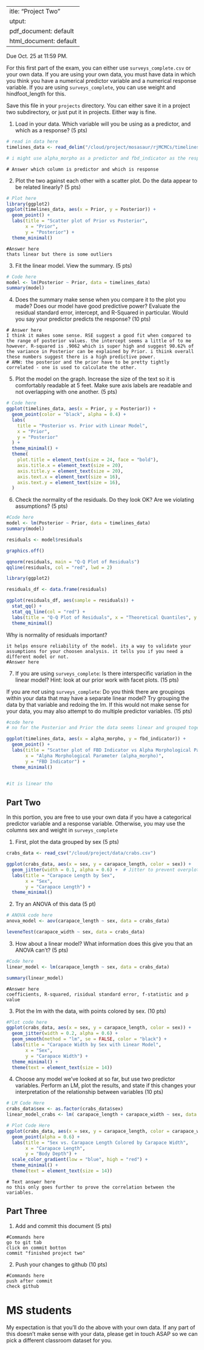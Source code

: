  ---
title: "Project Two"
output:
  pdf_document: default
  html_document: default
---

Due Oct. 25 at 11:59 PM. 

For this first part of the exam, you can either use `surveys_complete.csv` or your own data. If you are using your own data, you must have data in which you think you have a numerical predictor variable and a numerical response variable. If you are using `surveys_complete`, you can use weight and hindfoot_length for this.

Save this file in your `projects` directory. You can either save it in a project two subdirectory, or just put it in projects. Either way is fine.


1) Load in your data. Which variable will you be using as a predictor, and which as a response? (5 pts)

```r
# read in data here
timelines_data <- read_delim("/cloud/project/mosasaur/rjMCMCs/timelines_run_1.log", delim = "\t", col_names = TRUE)

# i might use alpha_morpho as a predictor and fbd_indicator as the response
```

```
# Answer which column is predictor and which is response
```

2) Plot the two against each other with a scatter plot. Do the data appear to be related linearly? (5 pts)


```r
# Plot here
library(ggplot2)
ggplot(timelines_data, aes(x = Prior, y = Posterior)) +
  geom_point() +
  labs(title = "Scatter plot of Prior vs Posterior",
       x = "Prior",
       y = "Posterior") +
  theme_minimal()

```

```
#Answer here
thats linear but there is some outliers 
```


3) Fit the linear model. View the summary. (5 pts)


```r
# Code here
model <- lm(Posterior ~ Prior, data = timelines_data)
summary(model)

```

4) Does the summary make sense when you compare it to the plot you made? Does our model have good predictive power? Evaluate the residual standard error, intercept, and R-Squared in particular. Would you say your predictor predicts the response?  (10 pts)


```
# Answer here
I think it makes some sense. RSE suggest a good fit when compared to the range of posterior values. the intercept seems a little of to me however. R-squared is .9062 which is super high and suggest 90.62% of the variance in Posterior can be explained by Prior. i thiink overall these numbers suggest there is a high predictive power.
# AMW: the posterior and the prior have to be pretty tightly correlated - one is used to calculate the other. 

```


5) Plot the model on the graph. Increase the size of the text so it is comfortably readable at 5 feet. Make sure axis labels are readable and not overlapping with one another. (5 pts)

```r
# Code here
ggplot(timelines_data, aes(x = Prior, y = Posterior)) +
  geom_point(color = "black", alpha = 0.4) +
  labs(
    title = "Posterior vs. Prior with Linear Model",
    x = "Prior", 
    y = "Posterior"
  ) +
  theme_minimal() +
  theme(
    plot.title = element_text(size = 24, face = "bold"),  
    axis.title.x = element_text(size = 20),               
    axis.title.y = element_text(size = 20),               
    axis.text.x = element_text(size = 16),                
    axis.text.y = element_text(size = 16),               
  )
```


6) Check the normality of the residuals. Do they look OK? Are we violating assumptions? (5 pts)

```r

#Code here
model <- lm(Posterior ~ Prior, data = timelines_data)
summary(model)

residuals <- model$residuals

graphics.off()

qqnorm(residuals, main = "Q-Q Plot of Residuals")
qqline(residuals, col = "red", lwd = 2) 

library(ggplot2)

residuals_df <- data.frame(residuals)

ggplot(residuals_df, aes(sample = residuals)) +
  stat_qq() +
  stat_qq_line(col = "red") +
  labs(title = "Q-Q Plot of Residuals", x = "Theoretical Quantiles", y = "Sample Quantiles") +
  theme_minimal()

```

Why is normality of residuals important? 

```
it helps ensure reliability of the model. its a way to validate your assumptions for your choosen analysis. it tells you if you need a different model or not. 
#Answer here
```

7) If you are using `surveys_complete`: Is there interspecific variation in the linear model? Hint: look at our prior work with facet plots. (15 pts) 

If you are *not* using  `surveys_complete`: Do you think there are groupings within your data that may have a separate linear model? Try grouping the data by that variable and redoing the lm. If this would not make sense for your data, you may also attempt to do multiple predictor variables. (15 pts)

```r
#code here
# no for the Posterior and Prior the data seems linear and grouped together but i had previously tried alpha_morpho with the indicators and that was not fun 

ggplot(timelines_data, aes(x = alpha_morpho, y = fbd_indicator)) +
  geom_point() +
  labs(title = "Scatter plot of FBD Indicator vs Alpha Morphological Parameter",
       x = "Alpha Morphological Parameter (alpha_morpho)",
       y = "FBD Indicator") +
  theme_minimal()


#it is linear tho 
```

## Part Two

In this portion, you are free to use your own data if you have a categorical predictor variable and a response variable. Otherwise, you may use the columns sex and weight in `surveys_complete`

1) First, plot the data grouped by sex (5 pts)

```r
crabs_data <- read_csv("/cloud/project/data/crabs.csv")

ggplot(crabs_data, aes(x = sex, y = carapace_length, color = sex)) +
  geom_jitter(width = 0.1, alpha = 0.6) +  # Jitter to prevent overplotting
  labs(title = "Carapace Length by Sex",
       x = "Sex",
       y = "Carapace Length") +
  theme_minimal()
```

2) Try an ANOVA of this data (5 pt)

```r
# ANOVA code here
anova_model <- aov(carapace_length ~ sex, data = crabs_data)

leveneTest(carapace_width ~ sex, data = crabs_data)
```

3) How about a linear model? What information does this give you that an ANOVA can't? (5 pts)


```r
#Code here
linear_model <- lm(carapace_length ~ sex, data = crabs_data) 

summary(linear_model)
```

```
#Answer here
coefficients, R-squared, risidual standard error, f-statistic and p value
```

3) Plot the lm with the data, with points colored by sex. (10 pts)


```r
#Plot code here
ggplot(crabs_data, aes(x = sex, y = carapace_length, color = sex)) +
  geom_jitter(width = 0.2, alpha = 0.6) + 
  geom_smooth(method = "lm", se = FALSE, color = "black") + 
  labs(title = "Carapace Width by Sex with Linear Model",
       x = "Sex",
       y = "Carapace Width") +
  theme_minimal() +
  theme(text = element_text(size = 14))
```

4) Choose any model we've looked at so far, but use two predictor variables. Perform an LM, plot the results, and state if this changes your interpretation of the relationship between variables (10 pts)

```r
# LM Code Here 
crabs_data$sex <- as.factor(crabs_data$sex)
linear_model_crabs <- lm( carapace_length + carapace_width ~ sex, data = crabs_data)


```

```r
# Plot Code Here 
ggplot(crabs_data, aes(x = sex, y = carapace_length, color = carapace_width)) +
  geom_point(alpha = 0.6) +
  labs(title = "Sex vs. Carapace Length Colored by Carapace Width",
       x = "Carapace Length",
       y = "Body Depth") +
  scale_color_gradient(low = "blue", high = "red") +
  theme_minimal() +
  theme(text = element_text(size = 14))
```

```
# Text answer here
no this only goes further to prove the correlation between the variables. 
```

## Part Three


1) Add and commit this document (5 pts)

```
#Commands here
go to git tab
click on commit botton 
commit "finished project two"

```

2) Push your changes to github (10 pts)

```
#Commands here
push after commit
check github 
```

# MS students

My expectation is that you'll do the above with your own data. If any part of this doesn't make sense with your data, please get in touch ASAP so we can pick a different classroom dataset for you.
